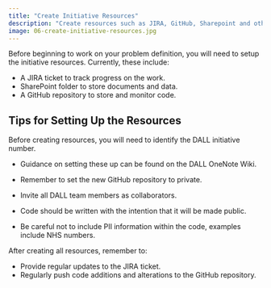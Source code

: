 ```yaml
---
title: "Create Initiative Resources"
description: "Create resources such as JIRA, GitHub, Sharepoint and others."
image: 06-create-initiative-resources.jpg
---
```


Before beginning to work on your problem definition, you will need to setup the initiative resources. Currently, these include:

* A JIRA ticket to track progress on the work.
* SharePoint folder to store documents and data.
* A GitHub repository to store and monitor code.

## Tips for Setting Up the Resources

Before creating resources, you will need to identify the DALL initiative number.

- Guidance on setting these up can be found on the DALL OneNote Wiki.

- Remember to set the new GitHub repository to private.
- Invite all DALL team members as collaborators.
- Code should be written with the intention that it will be made public.
- Be careful not to include PII information within the code, examples include NHS numbers.

After creating all resources, remember to:

- Provide regular updates to the JIRA ticket.
- Regularly push code additions and alterations to the GitHub repository.